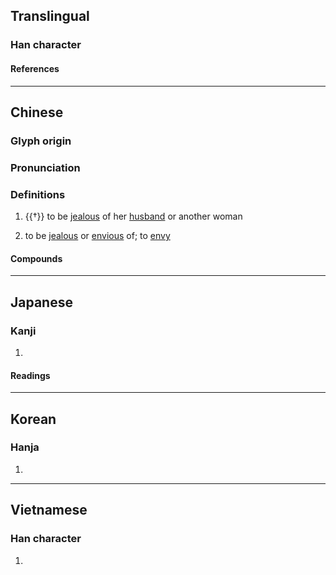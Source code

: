 {{also|妬}}
{{character info/new}}
==Translingual==

===Han character===
{{Han char|rn=38|rad=女|as=04|sn=7|four=41460|canj=VHS,VIS|ids=⿰女户(GV),⿰女戶(HTJK)}} <!-- Note: ⿰女戸 is incorrect and not found in Kangxi dictionary -->

====References====
{{Han ref|kx=0256.160|dkj=06082|dj=0520.140|hdz=21033.070|uh=5992}}

----

==Chinese==
{{zh-forms|alt=妬,姤}}

===Glyph origin===
{{Han etym}}

===Pronunciation===
{{zh-pron
|m=dù
|c=dou3
|h=pfs=tu
|mn=tò͘
|mc=y
|oc=y
|cat=
}}

===Definitions===
{{zh-hanzi}}

# {{†}} {{lb|zh|of a [[woman]]}} to be [[jealous]] of her [[husband]] or another woman
# {{lb|zh|by extension}} to be [[jealous]] or [[envious]] of; to [[envy]]

====Compounds====
{{zh-der|多歪多妒|妒嫉|悍妒|忌妒|妒婦|妒賢疾能|妒忌|妒賢嫉能|嫉妒|妒能害賢|嫉賢妒能|掩賢妒善|燕妒鶯慚|醋妒}}

----

==Japanese==

===Kanji===
{{ja-kanji|grade=|rs=女04}}

# {{defn|lang=ja|sort=女04}}

====Readings====
{{ja-readings
|goon=つ
|kanon=と
|kun=ねた-む, そね-む, つも-る, ふさ-ぐ
}}

----

==Korean==

===Hanja===
{{ko-hanja|hangeul=투|rv=tu|mr=t'u}}

# {{defn|lang=ko|sort=女04}}

----

==Vietnamese==

===Han character===
{{vi-hantu|[[đố]], [[đú]]|rs=女04}}

# {{defn|lang=vi|sort=女04}}